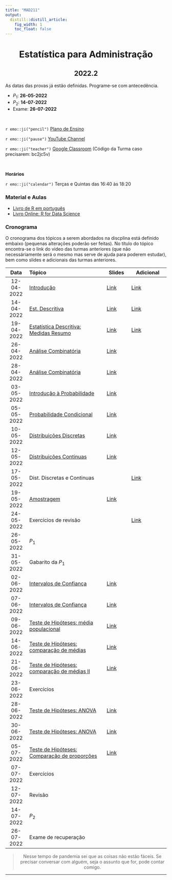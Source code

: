 ```yaml
---
title: "MAD211"
output:
  distill::distill_article: 
    fig_width: 1
    toc_float: false  
---
```


<center>

# Estatística para Administração

## 2022.2

</center>

As datas das provas já estão definidas. Programe-se com antecedência. 

- $P_1$: **26-05-2022**
- $P_2$: **14-07-2022** 
- Exame: **26-07-2022**

</br>

`r emo::ji("pencil")` [Plano de Ensino](2021-2/Plano_MAD211_2022_1.pdf) 

`r emo::ji("pause")` [YouTube Channel](https://www.youtube.com/playlist?list=PLrqJCLOY0EkDc3zIhA0-Lk-M12FnReWwa) 

`r emo::ji("teacher")` [Google Classroom](https://classroom.google.com/c/NDI5NTM4Njk3ODg1?cjc=bc2jc5v)  (Código da Turma caso precisarem: bc2jc5v)

</br>

**Horários**    

`r emo::ji("calendar")` Terças e Quintas das 16:40 às 18:20 


### **Material e Aulas**

- [Livro de R em português](http://leg.ufpr.br/Rpira/Rpira.pdf) 
- [Livro Online: R for Data Science](https://r4ds.had.co.nz) 


### **Cronograma**

O cronograma dos tópicos a serem abordados na discplina está definido embaixo (pequenas alterações poderão ser feitas). No título do tópico encontra-se o link do video das turmas anteriores (que não necessáriamente será o mesmo mas serve de ajuda para poderem estudar), bem como slides e adicionais das turmas anteriores.


| Data  | Tópico                 | Slides | Adicional  |
|:-----:|:-----------------------|--------|------------|
| 12-04-2022     | [Introdução](https://youtu.be/Kw9vC_yU4qU)  | [Link](2021-2/MAD211_Aula01.pdf) | [Link](https://youtu.be/5SMJsKamuSQ)
| 14-04-2022     | [Est. Descritiva](https://youtu.be/W45bVRU6gF0) | [Link](2021-2/MAD211_Aula03.pdf) | [Link](https://youtu.be/s-pcmRTyZFk)
| 19-04-2022     | [Estatística Descritiva: Medidas Resumo](https://www.youtube.com/watch?v=rDfQ28ZVFiA&list=PLrqJCLOY0EkCcJCy9qRHgygfH_Dy14bho&index=5)  | [Link](2021-2/MAD211_Aula05.pdf)  | [Link](https://www.youtube.com/watch?v=KjjDLw0o_Rg&list=PLrqJCLOY0EkCcJCy9qRHgygfH_Dy14bho&index=6)
| 26-04-2022     | [Análise Combinatória](https://youtu.be/92r6xprL1D4)   | [Link](2021-2/MAD211_Aula07.pdf)  |  | 
| 28-04-2022     | [Análise Combinatória](https://youtu.be/92r6xprL1D4)   | [Link](2021-2/MAD211_Aula07.pdf)  |  | 
| 03-05-2022     |  [Introdução à Probabilidade](https://www.youtube.com/watch?v=PWtN_tLdrQ8&list=PLrqJCLOY0EkDsfP4n9UD91-Gh1cMjceRP&index=8)  | [Link](2021-2/MAD211_Aula08.pdf)  |  | 
| 05-05-2022     | [Probabilidade Condicional](https://youtu.be/r_1xJvrlAkI)   | [Link](2021-2/MAD211_Aula09.pdf)  |  |
| 10-05-2022     | [Distribuições Discretas](https://youtu.be/XWofjlFzilQ)   |[Link](2021-2/MAD211_Aula10.pdf)  | | 
| 12-05-2022     | [Distribuições Continuas](https://youtu.be/izrsmOQQzY0) | [Link](2021-2/MAD211_Aula11.pdf) |   | 
| 17-05-2022     | Dist. Discretas e Continuas  |   | [Link](https://www.youtube.com/watch?v=2B4lkkOiIj0&list=PLrqJCLOY0EkCcJCy9qRHgygfH_Dy14bho&index=11)
| 19-05-2022     | [Amostragem](https://www.youtube.com/watch?v=bfnpRb7V8yc&list=PLrqJCLOY0EkCcJCy9qRHgygfH_Dy14bho&index=13) | [Link](2021-2/MAD211_Aula12.pdf) | | 
| 24-05-2022     | Exercícios de revisão  |  | [Link](https://youtu.be/BJMeehoOmak)
| 26-05-2022     | $P_1$ | 
| 31-05-2022     | Gabarito da $P_1$ |   | | 
| 02-06-2022     | [Intervalos de Confiança](https://www.youtube.com/watch?v=8fxiP6UqVr4&list=PLrqJCLOY0EkCcJCy9qRHgygfH_Dy14bho&index=14) | [Link](2021-2/MAD211_Aula13.pdf)  | | 
| 07-06-2022     | [Intervalos de Confiança](https://www.youtube.com/watch?v=8fxiP6UqVr4&list=PLrqJCLOY0EkCcJCy9qRHgygfH_Dy14bho&index=14) | [Link](2021-2/MAD211_Aula13.pdf)  | | 
| 09-06-2022     | [Teste de Hipóteses: média populacional](https://youtu.be/M5yMl3kRn08)  | [Link](2021-2/MAD211_Aula14.pdf) |  | 
| 14-06-2022     | [Teste de Hipóteses: comparação de médias](https://www.youtube.com/watch?v=WQS8DGZBtYU&list=PLrqJCLOY0EkCcJCy9qRHgygfH_Dy14bho&index=16)   | [Link](2021-2/MAD211_Aula15.pdf) |   | 
| 21-06-2022     | [Teste de Hipóteses: comparação de médias II](https://youtu.be/Aii3Quo7VJ8)  | [Link](2021-2/MAD211_Aula15.pdf)  |  | 
| 23-06-2022     | Exercícios | |  | [Link](https://www.youtube.com/watch?v=1uDUq_Dnars&list=PLrqJCLOY0EkCcJCy9qRHgygfH_Dy14bho&index=18)  |
| 28-06-2022     | [Teste de Hipóteses: ANOVA](https://youtu.be/OcXd0FBy790)   | [Link](2021-2/MAD211_Aula16.pdf)  |  | 
| 30-06-2022     | [Teste de Hipóteses: ANOVA](https://youtu.be/OcXd0FBy790)   | [Link](2021-2/MAD211_Aula16.pdf)  |  | 
| 05-07-2022     | [Teste de Hipóteses: Comparação de proporções](https://www.youtube.com/watch?v=cC9fQRjFicg&list=PLrqJCLOY0EkCcJCy9qRHgygfH_Dy14bho&index=20) |  [Link](2021-2/MAD211_Aula17.pdf)   |  | 
| 07-07-2022     | Exercícios | |  |
| 12-07-2022     | Revisão | |  |  
| 14-07-2022     | $P_2$ | |  |
| 26-07-2022     | Exame de recuperação | |  |  



<center>

> Nesse tempo de pandemia sei que as coisas não estão fáceis. Se precisar conversar com alguém, seja o assunto que for,  pode contar comigo. 

</center>



---- 